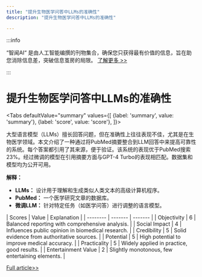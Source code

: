 ```yaml
---
title: "提升生物医学问答中LLMs的准确性"
description: "提升生物医学问答中LLMs的准确性"

---
```



:::info

“智闻AI“ 是由人工智能编撰的刊物集合，确保您只获得最有价值的信息，旨在助您消除信息差，突破信息茧房的局限。  [了解更多 >>](/)

:::

# 提升生物医学问答中LLMs的准确性


<Tabs
	defaultValue="summary"
	values={[
	{label: 'summary', value: 'summary'},
	{label: 'score', value: 'score'},
]}>
<TabItem value="summary">


大型语言模型（LLMs）擅长回答问题，但在准确性上往往表现不佳，尤其是在生物医学领域。本文介绍了一种通过将PubMed摘要整合到LLM回答中来提高可靠性的系统。每个答案都引用了其来源，便于验证。该系统的表现优于PubMed搜索23%。经过微调的模型在引用摘要方面与GPT-4 Turbo的表现相匹配。数据集和模型均为公开可用。

**解释：**
- **LLMs：** 设计用于理解和生成类似人类文本的高级计算机程序。
- **PubMed：** 一个医学研究文章的数据库。
- **微调LLM：** 针对特定任务（如医学问答）进行调整的语言模型。
</TabItem>
<TabItem value="score">
	| Scores     | Value   | Explanation |
	| -------- | ------- | ------- |
	| Objectivity  | 6    | Balanced reporting with comprehensive analysis.    |
	| Social Impact | 4     | Influences public opinion in biomedical research.    |
	| Credibility    | 5    | Solid evidence from authoritative sources.    |
	| Potential    | 5    | High potential to improve medical accuracy.    |
	| Practicality    | 5    | Widely applied in practice, good results.    |
	| Entertainment Value    | 2    | Slightly monotonous, few entertaining elements.    |
</TabItem>
</Tabs>

[Full article>>](https://arxiv.org/abs/2407.05015)
